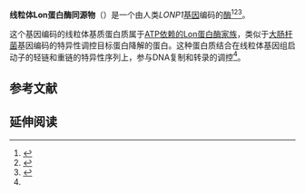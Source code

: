 {{Infobox_gene}}

'''线粒体Lon蛋白酶同源物'''（{{lang-en|Lon protease homolog, mitochondrial}}）是一个由人类''LONP1''[[基因|基因]]编码的[[酶|酶]]<ref name="pmid8248235">{{cite journal | author = Wang N, Gottesman S, Willingham MC, [[Michael_M._Gottesman|Gottesman MM]], Maurizi MR | title = A human mitochondrial ATP-dependent protease that is highly homologous to bacterial Lon protease | journal = Proc Natl Acad Sci U S A | volume = 90 | issue = 23 | pages = 11247–51 | pmid = 8248235 | pmc = 47959 | doi =10.1073/pnas.90.23.11247  |date=Jan 1994}}</ref><ref name="pmid8119403">{{cite journal | author = Amerik AYu, Petukhova GV, Grigorenko VG, Lykov IP, Yarovoi SV, Lipkin VM, Gorbalenya AE | title = Cloning and sequence analysis of cDNA for a human homolog of eubacterial ATP-dependent Lon proteases | journal = FEBS Lett | volume = 340 | issue = 1–2 | pages = 25–8 | pmid = 8119403 | pmc =  | doi =10.1016/0014-5793(94)80166-5  |date=Apr 1994}}</ref><ref name="entrez">{{cite web| title = Entrez Gene: LONP1 lon peptidase 1, mitochondrial| url = http://www.ncbi.nlm.nih.gov/sites/entrez?Db=gene&Cmd=ShowDetailView&TermToSearch=9361| accessdate = | archive-date = 2019-10-18| archive-url = https://web.archive.org/web/20191018025633/https://www.ncbi.nlm.nih.gov/gene?Db=gene&Cmd=ShowDetailView&TermToSearch=9361| dead-url = no}}</ref>。

这个基因编码的线粒体基质蛋白质属于[[Lon蛋白酶家族|ATP依赖的Lon蛋白酶家族]]，类似于[[大肠杆菌|大肠杆菌]]基因编码的特异性调控目标蛋白降解的蛋白。这种蛋白质结合在线粒体基因组启动子的轻链和重链的特异性序列上，参与DNA复制和转录的调控<ref name="entrez" />。

==参考文献==
{{reflist}}
==延伸阅读==
{{refbegin | 2}}
{{PBB_Further_reading 
| citations = 
*{{cite journal  | author=Lu B |title=Roles for the human ATP-dependent Lon protease in mitochondrial DNA maintenance |journal=J. Biol. Chem. |volume=282 |issue= 24 |pages= 17363–74 |year= 2007 |pmid= 17420247 |doi= 10.1074/jbc.M611540200  | author-separator=,  | author2=Yadav S  | author3=Shah PG  | display-authors=3  | last4=Liu  | first4=T.  | last5=Tian  | first5=B.  | last6=Pukszta  | first6=S.  | last7=Villaluna  | first7=N.  | last8=Kutejova  | first8=E.  | last9=Newlon  | first9=C. S. }}
*{{cite journal  | author=Bota DA, Ngo JK, Davies KJ |title=Downregulation of the human Lon protease impairs mitochondrial structure and function and causes cell death |journal=Free Radic. Biol. Med. |volume=38 |issue= 5 |pages= 665–77 |year= 2005 |pmid= 15683722 |doi= 10.1016/j.freeradbiomed.2004.11.017 }}
*{{cite journal  | author=Gerhard DS |title=The Status, Quality, and Expansion of the NIH Full-Length cDNA Project: The Mammalian Gene Collection (MGC) |journal=Genome Res. |volume=14 |issue= 10B |pages= 2121–7 |year= 2004 |pmid= 15489334 |doi= 10.1101/gr.2596504  | pmc=528928  | author-separator=,  | author2=Wagner L  | author3=Feingold EA  | display-authors=3  | last4=Shenmen  | first4=CM  | last5=Grouse  | first5=LH  | last6=Schuler  | first6=G  | last7=Klein  | first7=SL  | last8=Old  | first8=S  | last9=Rasooly  | first9=R }}
*{{cite journal  | author=Liu T |title=DNA and RNA binding by the mitochondrial lon protease is regulated by nucleotide and protein substrate |journal=J. Biol. Chem. |volume=279 |issue= 14 |pages= 13902–10 |year= 2004 |pmid= 14739292 |doi= 10.1074/jbc.M309642200  | author-separator=,  | author2=Lu B  | author3=Lee I  | display-authors=3  | last4=Ondrovicová  | first4=G  | last5=Kutejová  | first5=E  | last6=Suzuki  | first6=CK }}
*{{cite journal  | author=Ota T |title=Complete sequencing and characterization of 21,243 full-length human cDNAs |journal=Nat. Genet. |volume=36 |issue= 1 |pages= 40–5 |year= 2004 |pmid= 14702039 |doi= 10.1038/ng1285  | author-separator=,  | author2=Suzuki Y  | author3=Nishikawa T  | display-authors=3  | last4=Otsuki  | first4=Tetsuji  | last5=Sugiyama  | first5=Tomoyasu  | last6=Irie  | first6=Ryotaro  | last7=Wakamatsu  | first7=Ai  | last8=Hayashi  | first8=Koji  | last9=Sato  | first9=Hiroyuki }}
*{{cite journal  | author=Lu B |title=The ATP-dependent Lon protease of Mus musculus is a DNA-binding protein that is functionally conserved between yeast and mammals |journal=Gene |volume=306 |issue=  |pages= 45–55 |year= 2003 |pmid= 12657466 |doi=10.1016/S0378-1119(03)00403-7  | author-separator=,  | author2=Liu T  | author3=Crosby JA  | display-authors=3  | last4=Thomas-Wohlever  | first4=Jennifer  | last5=Lee  | first5=Irene  | last6=Suzuki  | first6=Carolyn K.  }}
*{{cite journal  | author=Strausberg RL |title=Generation and initial analysis of more than 15,000 full-length human and mouse cDNA sequences |journal=Proc. Natl. Acad. Sci. U.S.A. |volume=99 |issue= 26 |pages= 16899–903 |year= 2003 |pmid= 12477932 |doi= 10.1073/pnas.242603899  | pmc=139241  | author-separator=,  | author2=Feingold EA  | author3=Grouse LH  | display-authors=3  | last4=Derge  | first4=JG  | last5=Klausner  | first5=RD  | last6=Collins  | first6=FS  | last7=Wagner  | first7=L  | last8=Shenmen  | first8=CM  | last9=Schuler  | first9=GD }}
*{{cite journal  | author=Bota DA, Davies KJ |title=Lon protease preferentially degrades oxidized mitochondrial aconitase by an ATP-stimulated mechanism |journal=Nat. Cell Biol. |volume=4 |issue= 9 |pages= 674–80 |year= 2002 |pmid= 12198491 |doi= 10.1038/ncb836 }}
*{{cite journal  | author=Hori O |title=Transmission of cell stress from endoplasmic reticulum to mitochondria: enhanced expression of Lon protease |journal=J. Cell Biol. |volume=157 |issue= 7 |pages= 1151–60 |year= 2002 |pmid= 12082077 |doi= 10.1083/jcb.200108103  | pmc=2173558  | author-separator=,  | author2=Ichinoda F  | author3=Tamatani T  | display-authors=3  | last4=Yamaguchi  | first4=A  | last5=Sato  | first5=N  | last6=Ozawa  | first6=K  | last7=Kitao  | first7=Y  | last8=Miyazaki  | first8=M  | last9=Harding  | first9=HP }}
*{{cite journal  | author=Fu GK, Markovitz DM |title=The human LON protease binds to mitochondrial promoters in a single-stranded, site-specific, strand-specific manner |journal=Biochemistry |volume=37 |issue= 7 |pages= 1905–9 |year= 1998 |pmid= 9485316 |doi= 10.1021/bi970928c }}
*{{cite journal  | author=Korenberg JR, Chen XN, Adams MD, Venter JC |title=Toward a cDNA map of the human genome |journal=Genomics |volume=29 |issue= 2 |pages= 364–70 |year= 1996 |pmid= 8666383 |doi=10.1006/geno.1995.9993  }}
*{{cite journal  | author=Wang N, Maurizi MR, Emmert-Buck L, [[Michael_M._Gottesman|Gottesman MM]] |title=Synthesis, processing, and localization of human Lon protease |journal=J. Biol. Chem. |volume=269 |issue= 46 |pages= 29308–13 |year= 1994 |pmid= 7961901 |doi=  }}
}}
{{refend}}


<!-- The PBB_Controls template provides controls for Protein Box Bot, please see Template:PBB_Controls for details. -->
{{PBB_Controls
| update_page = yes 
| require_manual_inspection = no 
| update_protein_box = yes
| update_summary = yes
| update_citations = yes
}}